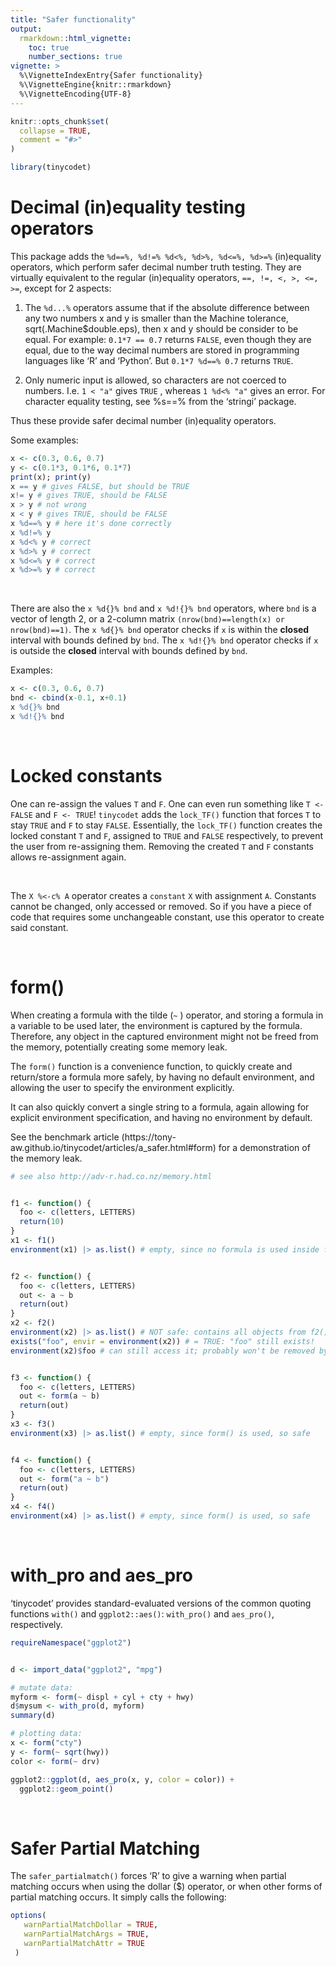 ---
title: "Safer functionality"
output:
  rmarkdown::html_vignette:
    toc: true
    number_sections: true
vignette: >
  %\VignetteIndexEntry{Safer functionality}
  %\VignetteEngine{knitr::rmarkdown}
  %\VignetteEncoding{UTF-8}
---

```{r, include = FALSE}
knitr::opts_chunk$set(
  collapse = TRUE,
  comment = "#>"
)
```

```{r setup}
library(tinycodet)
```


# Decimal (in)equality testing operators

This package adds the `%d==%, %d!=% %d<%, %d>%, %d<=%, %d>=%` (in)equality operators, which perform safer decimal number truth testing. They are virtually equivalent to the regular (in)equality operators,
`==, !=, <, >, <=, >=`,
except for 2 aspects:

 1) The `%d...%` operators assume that if the absolute difference between any two numbers x and y is smaller than the Machine tolerance, sqrt(.Machine$double.eps), then x and y should be consider to be equal.
 For example: `0.1*7 == 0.7` returns `FALSE`, even though they are equal, due to the way decimal numbers are stored in programming languages like 'R' and 'Python'. But `0.1*7 %d==% 0.7` returns `TRUE`.

 2) Only numeric input is allowed, so characters are not coerced to numbers.
 I.e. `1 < "a"` gives `TRUE` , whereas `1 %d<% "a"` gives an error.
 For character equality testing, see %s==% from the 'stringi' package.


Thus these provide safer decimal number (in)equality operators.



Some examples:

```{r}
x <- c(0.3, 0.6, 0.7)
y <- c(0.1*3, 0.1*6, 0.1*7)
print(x); print(y)
x == y # gives FALSE, but should be TRUE
x!= y # gives TRUE, should be FALSE
x > y # not wrong
x < y # gives TRUE, should be FALSE
x %d==% y # here it's done correctly
x %d!=% y
x %d<% y # correct
x %d>% y # correct
x %d<=% y # correct
x %d>=% y # correct

```

&nbsp;

There are also the `x %d{}% bnd` and `x %d!{}% bnd` operators, where `bnd` is a vector of length 2, or a 2-column matrix `(nrow(bnd)==length(x) or nrow(bnd)==1)`.
The `x %d{}% bnd` operator checks if `x` is within the **closed** interval with bounds defined by `bnd`.
The `x %d!{}% bnd` operator checks if `x` is outside the **closed** interval with bounds defined by `bnd`.


Examples:

```{r}

x <- c(0.3, 0.6, 0.7)
bnd <- cbind(x-0.1, x+0.1)
x %d{}% bnd
x %d!{}% bnd

```



&nbsp;


# Locked constants

One can re-assign the values `T` and `F`. One can even run something like `T <- FALSE` and `F <- TRUE`! `tinycodet` adds the `lock_TF()` function that forces `T` to stay `TRUE` and `F` to stay `FALSE`. Essentially, the `lock_TF()` function creates the locked constant `T` and `F`, assigned to `TRUE` and `FALSE` respectively, to prevent the user from re-assigning them. Removing the created `T` and `F` constants allows re-assignment again.

&nbsp;

The `X %<-c% A` operator creates a `constant` `X` with assignment `A`. Constants cannot be changed, only accessed or removed. So if you have a piece of code that requires some unchangeable constant, use this operator to create said constant.


&nbsp;


# form()

When creating a formula with the tilde (` ⁠~` ⁠) operator, and storing a formula in a variable to be used later, the environment is captured by the formula.
Therefore, any object in the captured environment might not be freed from the memory, potentially creating some memory leak.


The `form()` function is a convenience function, to quickly create and return/store a formula more safely, by having no default environment, and allowing the user to specify the environment explicitly.

It can also quickly convert a single string to a formula, again allowing for explicit environment specification, and having no environment by default.

See the benchmark article (https://tony-aw.github.io/tinycodet/articles/a_safer.html#form) for a demonstration of the memory leak.

```{r}
# see also http://adv-r.had.co.nz/memory.html


f1 <- function() {
  foo <- c(letters, LETTERS)
  return(10)
}
x1 <- f1()
environment(x1) |> as.list() # empty, since no formula is used inside f1(), so safe


f2 <- function() {
  foo <- c(letters, LETTERS)
  out <- a ~ b
  return(out)
}
x2 <- f2()
environment(x2) |> as.list() # NOT safe: contains all objects from f2()
exists("foo", envir = environment(x2)) # = TRUE: "foo" still exists!
environment(x2)$foo # can still access it; probably won't be removed by gc()


f3 <- function() {
  foo <- c(letters, LETTERS)
  out <- form(a ~ b)
  return(out)
}
x3 <- f3()
environment(x3) |> as.list() # empty, since form() is used, so safe


f4 <- function() {
  foo <- c(letters, LETTERS)
  out <- form("a ~ b")
  return(out)
}
x4 <- f4()
environment(x4) |> as.list() # empty, since form() is used, so safe

```


&nbsp;

# with_pro and aes_pro

'tinycodet' provides standard-evaluated versions of the common quoting functions `with()` and `ggplot2::aes()`: `with_pro()` and `aes_pro()`, respectively.

```{r fig.width = 8}

requireNamespace("ggplot2")


d <- import_data("ggplot2", "mpg")

# mutate data:
myform <- form(~ displ + cyl + cty + hwy)
d$mysum <- with_pro(d, myform)
summary(d)

# plotting data:
x <- form("cty")
y <- form(~ sqrt(hwy))
color <- form(~ drv)

ggplot2::ggplot(d, aes_pro(x, y, color = color)) +
  ggplot2::geom_point()


```

&nbsp;

# Safer Partial Matching

The `safer_partialmatch()`  forces 'R' to give a warning when partial matching occurs when using the dollar ($) operator, or when other forms of partial matching occurs. It simply calls the following:

```{r echo = TRUE, eval = FALSE}

options(
   warnPartialMatchDollar = TRUE,
   warnPartialMatchArgs = TRUE,
   warnPartialMatchAttr = TRUE
 )

```


&nbsp;

